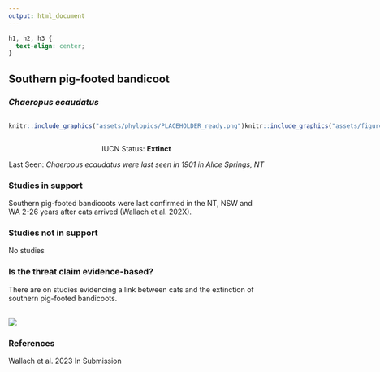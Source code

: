```yaml
---
output: html_document
---
```

```css
h1, h2, h3 {
  text-align: center;
}
```

## **Southern pig-footed bandicoot**
### *Chaeropus ecaudatus*

:::: {style="display: flex;"}

::: {}
  ```r
  knitr::include_graphics("assets/phylopics/PLACEHOLDER_ready.png")
  ```
:::

::: {}

:::

::: {}
  ```r
  knitr::include_graphics("assets/figures/Map_Cat_Chaeropus ecaudatus.png")
  ```
:::

::::

<center>
IUCN Status: **Extinct**

Last Seen: *Chaeropus ecaudatus were last seen in 1901 in Alice Springs, NT*

</center>


### Studies in support

Southern pig-footed bandicoots were last confirmed in the NT, NSW and WA 2-26 years after cats arrived (Wallach et al. 202X).

### Studies not in support

No studies

### Is the threat claim evidence-based?

There are on studies evidencing a link between cats and the extinction of southern pig-footed bandicoots.
<br>
<br>

![](assets/figures/Main_Evidence_Cat_Chaeropus ecaudatus.png)

### References

Wallach et al. 2023 In Submission

